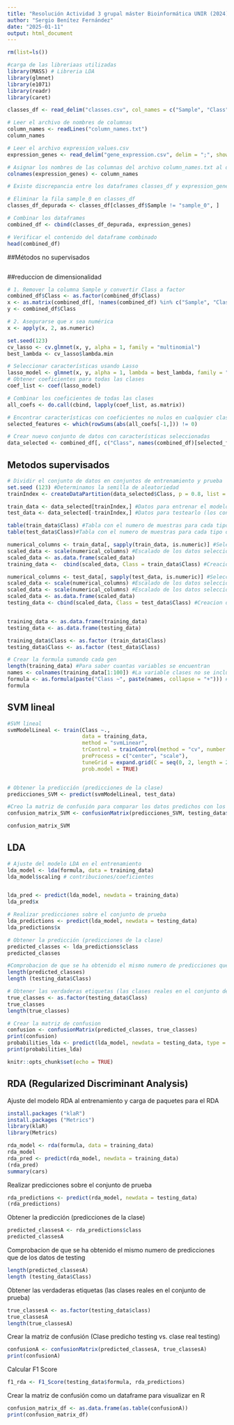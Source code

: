 ---
title: "Resolución Actividad 3 grupal máster Bioinformática UNIR (2024))"
author: "Sergio Benítez Fernández"
date: "2025-01-11"
output: html_document
---

```{r setup del dataframe, results = "hide", warning = FALSE}
rm(list=ls())

#carga de las libreriaas utilizadas
library(MASS) # Libreria LDA
library(glmnet)
library(e1071)
library(readr)
library(caret)

classes_df <- read_delim("classes.csv", col_names = c("Sample", "Class"), delim = ";", show_col_types = FALSE)

# Leer el archivo de nombres de columnas
column_names <- readLines("column_names.txt")
column_names

# Leer el archivo expression_values.csv
expression_genes <- read_delim("gene_expression.csv", delim = ";", show_col_types = FALSE)

# Asignar los nombres de las columnas del archivo column_names.txt al dataframe de valores de expresión
colnames(expression_genes) <- column_names

# Existe discrepancia entre los dataframes classes_df y expression_genes

# Eliminar la fila sample_0 en classes_df 
classes_df_depurada <- classes_df[classes_df$Sample != "sample_0", ]

# Combinar los dataframes
combined_df <- cbind(classes_df_depurada, expression_genes)

# Verificar el contenido del dataframe combinado
head(combined_df)


```
##Métodos no supervisados
```{r lasso, warning = FALSE, results='hide'}





```

##reduccion de dimensionalidad

```{r lasso, warning = FALSE, results='hide'}
# 1. Remover la columna Sample y convertir Class a factor
combined_df$Class <- as.factor(combined_df$Class)
x <- as.matrix(combined_df[, !names(combined_df) %in% c("Sample", "Class")])
y <- combined_df$Class

# 2. Asegurarse que x sea numérica
x <- apply(x, 2, as.numeric)

set.seed(123)
cv_lasso <- cv.glmnet(x, y, alpha = 1, family = "multinomial")
best_lambda <- cv_lasso$lambda.min

# Seleccionar características usando Lasso
lasso_model <- glmnet(x, y, alpha = 1, lambda = best_lambda, family = "multinomial")
# Obtener coeficientes para todas las clases
coef_list <- coef(lasso_model)

# Combinar los coeficientes de todas las clases
all_coefs <- do.call(cbind, lapply(coef_list, as.matrix))

# Encontrar características con coeficientes no nulos en cualquier clase
selected_features <- which(rowSums(abs(all_coefs[-1,])) != 0)

# Crear nuevo conjunto de datos con características seleccionadas
data_selected <- combined_df[, c("Class", names(combined_df)[selected_features])]
```


## Metodos supervisados

```{r división de la base de datos, error=TRUE, warning=FALSE, message=FALSE}
# Dividir el conjunto de datos en conjuntos de entrenamiento y prueba
set.seed (123) #Determinamos la semilla de aleatoriedad
trainIndex <- createDataPartition(data_selected$Class, p = 0.8, list = FALSE) #Division de los datos 80% para entrenar, 20% para test)

train_data <- data_selected[trainIndex,] #Datos para entrenar el modelo
test_data <- data_selected[-trainIndex,] #Datos para testearlo (los contrarios al de entreno)

table(train_data$Class) #Tabla con el numero de muestras para cada tipo de clase para los datos de entreno
table(test_data$Class)#Tabla con el numero de muestras para cada tipo de clase para los datos de test 

numerical_columns <- train_data[, sapply(train_data, is.numeric)] #Seleccionamos todos los datos numericos
scaled_data <- scale(numerical_columns) #Escalado de los datos seleccionados
scaled_data <- as.data.frame(scaled_data)
training_data <-  cbind(scaled_data, Class = train_data$Class) #Creacion de tabla con los datos escalados + columna de diagnosis

numerical_columns <- test_data[, sapply(test_data, is.numeric)] #Seleccionamos todos los datos numericos
scaled_data <- scale(numerical_columns) #Escalado de los datos seleccionados
scaled_data <- scale(numerical_columns) #Escalado de los datos seleccionados
scaled_data <- as.data.frame(scaled_data)
testing_data <- cbind(scaled_data, Class = test_data$Class) #Creacion de tabla con los datos escalados + columna de diagnosis


training_data <- as.data.frame(training_data)
testing_data <- as.data.frame(testing_data)

training_data$Class <- as.factor (train_data$Class)
testing_data$Class <- as.factor (test_data$Class)

# Crear la formula sumando cada gen
length(training_data) #Para saber cuantas variables se encuentran
names <- colnames(training_data[1:100]) #La variable clases no se incluye
formula <- as.formula(paste("Class ~", paste(names, collapse = "+"))) #Se obtiene la formula del diagnosis junto a la suma de todos los parametros
formula

```


## SVM lineal

```{r SVM lineal, error=TRUE, warning=FALSE, message=FALSE}
#SVM lineal
svmModelLineal <- train(Class ~.,
                        data = training_data,
                        method = "svmLinear",
                        trControl = trainControl(method = "cv", number = 10),
                        preProcess = c("center", "scale"),
                        tuneGrid = expand.grid(C = seq(0, 2, length = 20)), 
                        prob.model = TRUE) 


# Obtener la predicción (predicciones de la clase)
predicciones_SVM <- predict(svmModelLineal, test_data)

#Creo la matriz de confusión para comparar los datos predichos con los reales.
confusion_matrix_SVM <- confusionMatrix(predicciones_SVM, testing_data$Class)

confusion_matrix_SVM


```
## LDA

```{r LDA, warning = FALSE,}

# Ajuste del modelo LDA en el entrenamiento
lda_model <- lda(formula, data = training_data) 
lda_model$scaling # contribuciones/coeficientes


lda_pred <- predict(lda_model, newdata = training_data)
lda_pred$x

# Realizar predicciones sobre el conjunto de prueba
lda_predictions <- predict(lda_model, newdata = testing_data)
lda_predictions$x

# Obtener la predicción (predicciones de la clase)
predicted_classes <- lda_predictions$class
predicted_classes

#Comprobacion de que se ha obtenido el mismo numero de predicciones que de los datos de testing
length(predicted_classes) 
length (testing_data$Class)

# Obtener las verdaderas etiquetas (las clases reales en el conjunto de prueba)
true_classes <- as.factor(testing_data$Class)
true_classes
length(true_classes)

# Crear la matriz de confusion 
confusion <- confusionMatrix(predicted_classes, true_classes)
print(confusion)
probabilities_lda <- predict(lda_model, newdata = testing_data, type = "prob") # Obtener probabilidades
print(probabilities_lda)
```

```{r setup, include=FALSE}
knitr::opts_chunk$set(echo = TRUE)
```

## RDA (Regularized Discriminant Analysis)

Ajuste del modelo RDA al entrenamiento y carga de paquetes para el RDA

```{r cars}
install.packages ("klaR")
install.packages ("Metrics")
library(klaR)
library(Metrics)

rda_model <- rda(formula, data = training_data)
rda_model
rda_pred <- predict(rda_model, newdata = training_data)
(rda_pred)
summary(cars)
```

Realizar predicciones sobre el conjunto de prueba

```{r pressure, echo=FALSE}
rda_predictions <- predict(rda_model, newdata = testing_data)
(rda_predictions)
```
Obtener la predicción (predicciones de la clase)

```{r}
predicted_classesA <- rda_predictions$class
predicted_classesA
```

Comprobacion de que se ha obtenido el mismo numero de predicciones que de los datos de testing

```{r}
length(predicted_classesA) 
length (testing_data$Class)
```

Obtener las verdaderas etiquetas (las clases reales en el conjunto de prueba)

```{r}
true_classesA <- as.factor(testing_data$class)
true_classesA
length(true_classesA)
```

Crear la matriz de confusión (Clase predicho testing vs. clase real testing)

```{r}
confusionA <- confusionMatrix(predicted_classesA, true_classesA)
print(confusionA)
```

Calcular F1 Score

```{r}
f1_rda <- F1_Score(testing_data$formula, rda_predictions)
```

Crear la matriz de confusión como un dataframe para visualizar en R

```{r}
confusion_matrix_df <- as.data.frame(as.table(confusionA))
print(confusion_matrix_df)       
```
